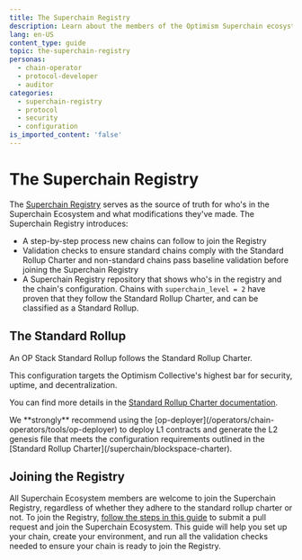 ```yaml
---
title: The Superchain Registry
description: Learn about the members of the Optimism Superchain ecosystem.
lang: en-US
content_type: guide
topic: the-superchain-registry
personas:
  - chain-operator
  - protocol-developer
  - auditor
categories:
  - superchain-registry
  - protocol
  - security
  - configuration
is_imported_content: 'false'
---
```



# The Superchain Registry

The [Superchain Registry](https://github.com/ethereum-optimism/superchain-registry/tree/main) serves as the source of truth for who's in the Superchain Ecosystem and what modifications they've made. The Superchain Registry introduces:

*   A step-by-step process new chains can follow to join the Registry
*   Validation checks to ensure standard chains comply with the Standard Rollup Charter and non-standard chains pass baseline validation before joining the Superchain Registry
*   A Superchain Registry repository that shows who's in the registry and the chain's configuration. Chains with `superchain_level = 2` have proven that they follow the Standard Rollup Charter, and can be classified as a Standard Rollup.

## The Standard Rollup

An OP Stack Standard Rollup follows the Standard Rollup Charter.

This configuration targets the Optimism Collective's highest bar for security, uptime, and decentralization.

You can find more details in the [Standard Rollup Charter documentation](/superchain/blockspace-charter).

<Callout type="info">
  We **strongly** recommend using the [op-deployer](/operators/chain-operators/tools/op-deployer) to deploy L1 contracts and generate the L2 genesis file that meets the configuration requirements outlined in the [Standard Rollup Charter](/superchain/blockspace-charter).
</Callout>

## Joining the Registry

All Superchain Ecosystem members are welcome to join the Superchain Registry, regardless of whether they adhere to the standard rollup charter or not. To join the Registry, [follow the steps in this guide](https://github.com/ethereum-optimism/superchain-registry/blob/main/docs/ops.md#adding-a-chain) to submit a pull request and join the Superchain Ecosystem. This guide will help you set up your chain, create your environment, and run all the validation checks needed to ensure your chain is ready to join the Registry.
